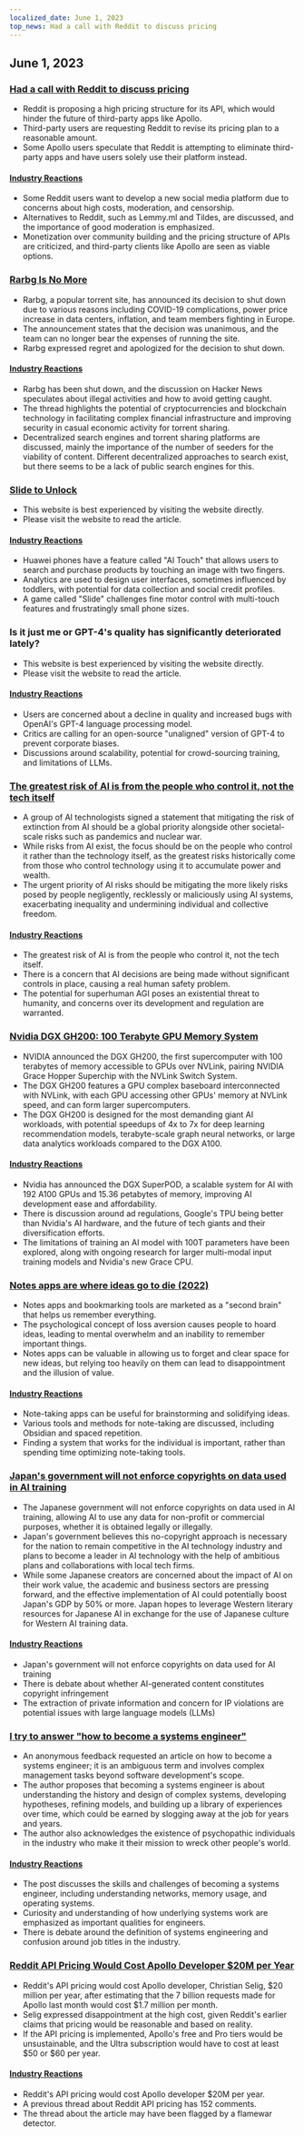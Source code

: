 ```yaml
---
localized_date: June 1, 2023
top_news: Had a call with Reddit to discuss pricing
---
```




<CallToAction />

<Steps>

## June 1, 2023

### [Had a call with Reddit to discuss pricing](https://old.reddit.com/r/apolloapp/comments/13ws4w3/had_a_call_with_reddit_to_discuss_pricing_bad/)

- Reddit is proposing a high pricing structure for its API, which would hinder the future of third-party apps like Apollo.
- Third-party users are requesting Reddit to revise its pricing plan to a reasonable amount.
- Some Apollo users speculate that Reddit is attempting to eliminate third-party apps and have users solely use their platform instead.

#### [Industry Reactions](http://news.ycombinator.com/item?id=36141083)

- Some Reddit users want to develop a new social media platform due to concerns about high costs, moderation, and censorship.
- Alternatives to Reddit, such as Lemmy.ml and Tildes, are discussed, and the importance of good moderation is emphasized.
- Monetization over community building and the pricing structure of APIs are criticized, and third-party clients like Apollo are seen as viable options.

### [Rarbg Is No More](https://web.archive.org/web/20230531105653/https://rarbg.to/index80.php)

- Rarbg, a popular torrent site, has announced its decision to shut down due to various reasons including COVID-19 complications, power price increase in data centers, inflation, and team members fighting in Europe.
- The announcement states that the decision was unanimous, and the team can no longer bear the expenses of running the site.
- Rarbg expressed regret and apologized for the decision to shut down.

#### [Industry Reactions](http://news.ycombinator.com/item?id=36136819)

- Rarbg has been shut down, and the discussion on Hacker News speculates about illegal activities and how to avoid getting caught.
- The thread highlights the potential of cryptocurrencies and blockchain technology in facilitating complex financial infrastructure and improving security in casual economic activity for torrent sharing.
- Decentralized search engines and torrent sharing platforms are discussed, mainly the importance of the number of seeders for the viability of content. Different decentralized approaches to search exist, but there seems to be a lack of public search engines for this.

### [Slide to Unlock](https://cs.uwaterloo.ca/~csk/slide/)

- This website is best experienced by visiting the website directly.
- Please visit the website to read the article.

#### [Industry Reactions](http://news.ycombinator.com/item?id=36138304)

- Huawei phones have a feature called "AI Touch" that allows users to search and purchase products by touching an image with two fingers.
- Analytics are used to design user interfaces, sometimes influenced by toddlers, with potential for data collection and social credit profiles.
- A game called "Slide" challenges fine motor control with multi-touch features and frustratingly small phone sizes.

### Is it just me or GPT-4's quality has significantly deteriorated lately?

- This website is best experienced by visiting the website directly.
- Please visit the website to read the article.

#### [Industry Reactions](http://news.ycombinator.com/item?id=36134249)

- Users are concerned about a decline in quality and increased bugs with OpenAI's GPT-4 language processing model.
- Critics are calling for an open-source "unaligned" version of GPT-4 to prevent corporate biases.
- Discussions around scalability, potential for crowd-sourcing training, and limitations of LLMs.

### [The greatest risk of AI is from the people who control it, not the tech itself](https://aisnakeoil.substack.com/p/is-avoiding-extinction-from-ai-really)

- A group of AI technologists signed a statement that mitigating the risk of extinction from AI should be a global priority alongside other societal-scale risks such as pandemics and nuclear war.
- While risks from AI exist, the focus should be on the people who control it rather than the technology itself, as the greatest risks historically come from those who control technology using it to accumulate power and wealth.
- The urgent priority of AI risks should be mitigating the more likely risks posed by people negligently, recklessly or maliciously using AI systems, exacerbating inequality and undermining individual and collective freedom.

#### [Industry Reactions](http://news.ycombinator.com/item?id=36139852)

- The greatest risk of AI is from the people who control it, not the tech itself.
- There is a concern that AI decisions are being made without significant controls in place, causing a real human safety problem.
- The potential for superhuman AGI poses an existential threat to humanity, and concerns over its development and regulation are warranted.

### [Nvidia DGX GH200: 100 Terabyte GPU Memory System](https://developer.nvidia.com/blog/announcing-nvidia-dgx-gh200-first-100-terabyte-gpu-memory-system/)

- NVIDIA announced the DGX GH200, the first supercomputer with 100 terabytes of memory accessible to GPUs over NVLink, pairing NVIDIA Grace Hopper Superchip with the NVLink Switch System.
- The DGX GH200 features a GPU complex baseboard interconnected with NVLink, with each GPU accessing other GPUs' memory at NVLink speed, and can form larger supercomputers.
- The DGX GH200 is designed for the most demanding giant AI workloads, with potential speedups of 4x to 7x for deep learning recommendation models, terabyte-scale graph neural networks, or large data analytics workloads compared to the DGX A100.

#### [Industry Reactions](http://news.ycombinator.com/item?id=36133226)

- Nvidia has announced the DGX SuperPOD, a scalable system for AI with 192 A100 GPUs and 15.36 petabytes of memory, improving AI development ease and affordability.
- There is discussion around ad regulations, Google's TPU being better than Nvidia's AI hardware, and the future of tech giants and their diversification efforts.
- The limitations of training an AI model with 100T parameters have been explored, along with ongoing research for larger multi-modal input training models and Nvidia's new Grace CPU.

### [Notes apps are where ideas go to die (2022)](https://www.reproof.app/blog/notes-apps-help-us-forget)

- Notes apps and bookmarking tools are marketed as a "second brain" that helps us remember everything.
- The psychological concept of loss aversion causes people to hoard ideas, leading to mental overwhelm and an inability to remember important things.
- Notes apps can be valuable in allowing us to forget and clear space for new ideas, but relying too heavily on them can lead to disappointment and the illusion of value.

#### [Industry Reactions](http://news.ycombinator.com/item?id=36136179)

- Note-taking apps can be useful for brainstorming and solidifying ideas.
- Various tools and methods for note-taking are discussed, including Obsidian and spaced repetition.
- Finding a system that works for the individual is important, rather than spending time optimizing note-taking tools.

### [Japan's government will not enforce copyrights on data used in AI training](https://technomancers.ai/japan-goes-all-in-copyright-doesnt-apply-to-ai-training/)

- The Japanese government will not enforce copyrights on data used in AI training, allowing AI to use any data for non-profit or commercial purposes, whether it is obtained legally or illegally.
- Japan's government believes this no-copyright approach is necessary for the nation to remain competitive in the AI technology industry and plans to become a leader in AI technology with the help of ambitious plans and collaborations with local tech firms.
- While some Japanese creators are concerned about the impact of AI on their work value, the academic and business sectors are pressing forward, and the effective implementation of AI could potentially boost Japan's GDP by 50% or more. Japan hopes to leverage Western literary resources for Japanese AI in exchange for the use of Japanese culture for Western AI training data.

#### [Industry Reactions](http://news.ycombinator.com/item?id=36144241)

- Japan's government will not enforce copyrights on data used for AI training
- There is debate about whether AI-generated content constitutes copyright infringement
- The extraction of private information and concern for IP violations are potential issues with large language models (LLMs)

### [I try to answer "how to become a systems engineer"](https://rachelbythebay.com/w/2023/05/30/eng/)

- An anonymous feedback requested an article on how to become a systems engineer; it is an ambiguous term and involves complex management tasks beyond software development's scope.
- The author proposes that becoming a systems engineer is about understanding the history and design of complex systems, developing hypotheses, refining models, and building up a library of experiences over time, which could be earned by slogging away at the job for years and years.
- The author also acknowledges the existence of psychopathic individuals in the industry who make it their mission to wreck other people's world.

#### [Industry Reactions](http://news.ycombinator.com/item?id=36133263)

- The post discusses the skills and challenges of becoming a systems engineer, including understanding networks, memory usage, and operating systems.
- Curiosity and understanding of how underlying systems work are emphasized as important qualities for engineers.
- There is debate around the definition of systems engineering and confusion around job titles in the industry.

### [Reddit API Pricing Would Cost Apollo Developer $20M per Year](https://daringfireball.net/linked/2023/05/31/reddit-apollo-api-pricing)

- Reddit's API pricing would cost Apollo developer, Christian Selig, $20 million per year, after estimating that the 7 billion requests made for Apollo last month would cost $1.7 million per month.
- Selig expressed disappointment at the high cost, given Reddit's earlier claims that pricing would be reasonable and based on reality.
- If the API pricing is implemented, Apollo's free and Pro tiers would be unsustainable, and the Ultra subscription would have to cost at least $50 or $60 per year.

#### [Industry Reactions](http://news.ycombinator.com/item?id=36142285)

- Reddit's API pricing would cost Apollo developer $20M per year.
- A previous thread about Reddit API pricing has 152 comments.
- The thread about the article may have been flagged by a flamewar detector.

</Steps>
